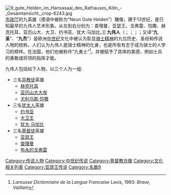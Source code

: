 {{Multiple issues|
{{Copy edit|time=2021-04-14T05:16:53+00:00}}
{{Notability Unreferenced|time=2021-04-14T05:16:53+00:00}}
}}
[[File:9_gute_Helden_im_Hansasaal_des_Rathauses_Köln_-_Gesamtansicht,_crop-6243.jpg|thumb]][[科隆市政厅|市政厅]]的九英雄（德语中被称为“Neun Gute Helden”）雕像，建于13世纪，是已知最早的九伟人艺术形象。从左到右分别为：查理曼、亚瑟王、戈弗雷、恺撒、赫克托耳、亚历山大、大卫、约书亚、犹大·马加比。]]
'''九伟人'''（{{lang-en|Nine Worthies}}；{{lang-fr|Neuf Preux}}；{{lang-de|Neun Helden}}；{{lang-it|Nove Prodi}}；又译“'''九圣'''”、“'''九杰'''”）是欧洲[[中世纪|中世纪]]文化中被认为彰显[[骑士精神|骑士精神]]的九位历史、圣经和传说人物的统称。人们认为九伟人是骑士精神的化身，也是所有有志于成为骑士的人学习的榜样。在法国，他们也被称作“九勇士”<ref>''Larousse Dictionnaire de la Langue Francaise'' Lexis, 1993: ''Brave, Vaillant''</ref>，并被赋予了具体的美德，例如士兵的勇敢或将领的指挥才能。

九伟人包括如下人物，以三个人为一组:

*三名[[异教徒|异教徒]]英雄
**[[赫克托耳|赫克托耳]]
**[[亚历山大大帝|亚历山大大帝]]
**[[尤利乌斯·恺撒|尤利乌斯·恺撒]]
*三名[[犹太人|犹太人]]英雄
**[[约书亚|约书亚]]
**[[大卫王|大卫王]]
**[[犹大·马加比|犹大·马加比]]
*三名[[基督徒|基督徒]]英雄
**[[亚瑟王|亚瑟王]]
**[[查理曼|查理曼]]
**[[布永的戈弗雷|布永的戈弗雷]]

{{历史小作品}}
[[Category:传说人物|Category:传说人物]]
[[Category:中世纪传说|Category:中世纪传说]]
[[Category:基督教肖像|Category:基督教肖像]]
[[Category:文化相关列表|Category:文化相关列表]]
[[Category:亚瑟王传说|Category:亚瑟王传说]]
[[Category:名数9|Category:名数9]]